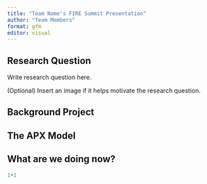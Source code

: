 ```yaml
---
title: "Team Name's FIRE Summit Presentation"
author: "Team Members"
format: gfm
editor: visual
---
```


## Research Question

Write research question here.

(Optional) Insert an image if it helps motivate the research question.

## Background Project

## The APX Model

## What are we doing now?

```r
1+1
```

